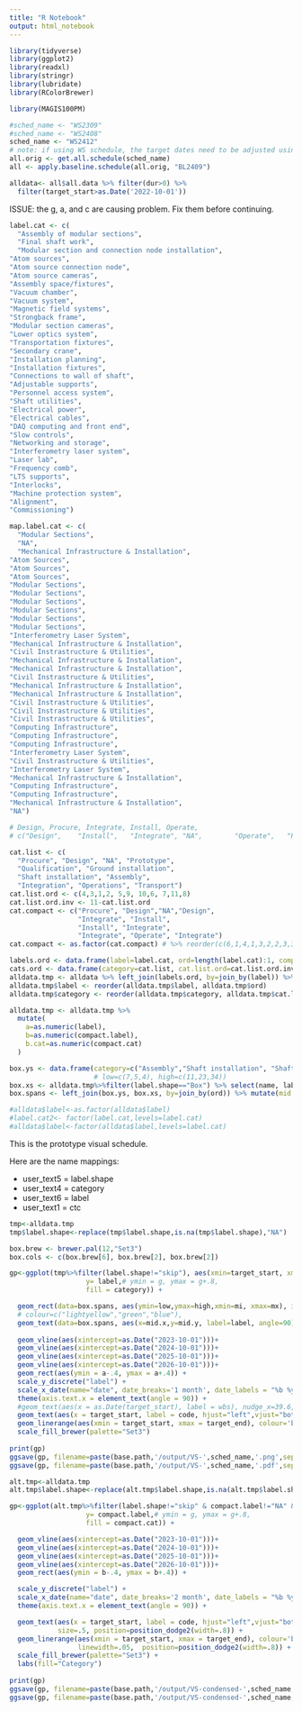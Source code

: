 ```yaml
---
title: "R Notebook"
output: html_notebook
---
```


```r
library(tidyverse)
library(ggplot2)
library(readxl)
library(stringr)
library(lubridate)
library(RColorBrewer)

library(MAGIS100PM)
```


```r

#sched_name <- "WS2309"
#sched_name <- "WS2408"
sched_name <- "WS2412"
# note: if using WS schedule, the target dates need to be adjusted using the baseline
all.orig <- get.all.schedule(sched_name)
all <- apply.baseline.schedule(all.orig, "BL2409")

alldata<- all$all.data %>% filter(dur>0) %>%
  filter(target_start>as.Date('2022-10-01')) 
```
ISSUE: the g, a, and c are causing problem.   Fix them before continuing.

```r
label.cat <- c(
  "Assembly of modular sections",
  "Final shaft work",
  "Modular section and connection node installation",
"Atom sources",
"Atom source connection node",
"Atom source cameras",
"Assembly space/fixtures",
"Vacuum chamber",
"Vacuum system",
"Magnetic field systems",
"Strongback frame",
"Modular section cameras",
"Lower optics system",
"Transportation fixtures",
"Secondary crane",
"Installation planning",
"Installation fixtures",
"Connections to wall of shaft",
"Adjustable supports",
"Personnel access system",
"Shaft utilities",
"Electrical power",
"Electrical cables",
"DAQ computing and front end",
"Slow controls",
"Networking and storage",
"Interferometry laser system",
"Laser lab",
"Frequency comb",
"LTS supports",
"Interlocks",
"Machine protection system",
"Alignment", 
"Commissioning")

map.label.cat <- c(
  "Modular Sections",
  "NA",
  "Mechanical Infrastructure & Installation",
"Atom Sources",
"Atom Sources",
"Atom Sources",
"Modular Sections",
"Modular Sections",
"Modular Sections",
"Modular Sections",
"Modular Sections",
"Modular Sections",
"Interferometry Laser System",
"Mechanical Infrastructure & Installation",
"Civil Instrastructure & Utilities",
"Mechanical Infrastructure & Installation",
"Mechanical Infrastructure & Installation",
"Civil Instrastructure & Utilities",
"Mechanical Infrastructure & Installation",
"Mechanical Infrastructure & Installation",
"Civil Instrastructure & Utilities",
"Civil Instrastructure & Utilities",
"Civil Instrastructure & Utilities",
"Computing Infrastructure",
"Computing Infrastructure",
"Computing Infrastructure",
"Interferometry Laser System",
"Civil Instrastructure & Utilities",
"Interferometry Laser System",
"Mechanical Infrastructure & Installation",
"Computing Infrastructure",
"Computing Infrastructure",
"Mechanical Infrastructure & Installation", 
"NA")

# Design, Procure, Integrate, Install, Operate,
# c("Design",    "Install",   "Integrate", "NA",        "Operate",   "Procure"  )

cat.list <- c(
  "Procure", "Design", "NA", "Prototype",
  "Qualification", "Ground installation",
  "Shaft installation", "Assembly",
  "Integration", "Operations", "Transport")
cat.list.ord <- c(4,3,1,2, 5,9, 10,6, 7,11,8)
cat.list.ord.inv <- 11-cat.list.ord
cat.compact <- c("Procure", "Design","NA","Design",
                 "Integrate", "Install",
                 "Install", "Integrate", 
                 "Integrate", "Operate", "Integrate")
cat.compact <- as.factor(cat.compact) # %>% reorder(c(6,1,4,1,3,2,2,3,3,5,3))

labels.ord <- data.frame(label=label.cat, ord=length(label.cat):1, compact.label=as.factor(map.label.cat))
cats.ord <- data.frame(category=cat.list, cat.list.ord=cat.list.ord.inv, compact.cat=cat.compact)
alldata.tmp <- alldata %>% left_join(labels.ord, by=join_by(label)) %>% left_join(cats.ord, by=join_by(category))
alldata.tmp$label <- reorder(alldata.tmp$label, alldata.tmp$ord)
alldata.tmp$category <- reorder(alldata.tmp$category, alldata.tmp$cat.list.ord)

alldata.tmp <- alldata.tmp %>%
  mutate(
    a=as.numeric(label),
    b=as.numeric(compact.label),
    b.cat=as.numeric(compact.cat)
  )

box.ys <- data.frame(category=c("Assembly","Shaft installation", "Shaft installation"), label=c("Assembly of modular sections", "Final shaft work", "Modular section and connection node installation"), ord=c(34,33,32), low=c(24,12,1), high=c(28,30,31))
                     # low=c(7,5,4), high=c(11,23,34))
box.xs <- alldata.tmp%>%filter(label.shape=="Box") %>% select(name, label, target_start, target_end,ord) %>% group_by(ord) %>% summarise(mi=min(target_start), mx=max(target_end))
box.spans <- left_join(box.ys, box.xs, by=join_by(ord)) %>% mutate(mid.x=mi+(mx-mi)/2, mid.y=low+(high-low)/2)

#alldata$label<-as.factor(alldata$label)
#label.cat2<- factor(label.cat,levels=label.cat)
#alldata$label<-factor(alldata$label,levels=label.cat)

```

This is the prototype visual schedule. 

Here are the name mappings:

* user_text5 = label.shape
* user_text4 = category
* user_text6 = label
* user_text1 = ctc

```r
tmp<-alldata.tmp
tmp$label.shape<-replace(tmp$label.shape,is.na(tmp$label.shape),"NA")

box.brew <- brewer.pal(12,"Set3")
box.cols <- c(box.brew[6], box.brew[2], box.brew[2])

gp<-ggplot(tmp%>%filter(label.shape!="skip"), aes(xmin=target_start, xmax=target_end, 
                   y= label,# ymin = g, ymax = g+.8, 
                   fill = category)) +

  geom_rect(data=box.spans, aes(ymin=low,ymax=high,xmin=mi, xmax=mx), inherit.aes=FALSE,  fill=box.cols, alpha=.4) +
  # colour=c("lightyellow","green","blue"),
  geom_text(data=box.spans, aes(x=mid.x,y=mid.y, label=label, angle=90),inherit.aes=FALSE, size=2) +
  
  geom_vline(aes(xintercept=as.Date("2023-10-01")))+
  geom_vline(aes(xintercept=as.Date("2024-10-01")))+
  geom_vline(aes(xintercept=as.Date("2025-10-01")))+
  geom_vline(aes(xintercept=as.Date("2026-10-01")))+
  geom_rect(aes(ymin = a-.4, ymax = a+.4)) +
  scale_y_discrete("label") +
  scale_x_date(name="date", date_breaks='1 month', date_labels = "%b %y") +
  theme(axis.text.x = element_text(angle = 90)) + 
  #geom_text(aes(x = as.Date(target_start), label = wbs), nudge_x=39.6, nudge_y=.2, size=3
  geom_text(aes(x = target_start, label = code, hjust="left",vjust="bottom"), size=.5, position=position_dodge2(width=.8)) +
  geom_linerange(aes(xmin = target_start, xmax = target_end), colour='blue', linewidth=.05, position=position_dodge2(width=.8))+
  scale_fill_brewer(palette="Set3")
  
print(gp)
ggsave(gp, filename=paste(base.path,'/output/VS-',sched_name,'.png',sep=''), width=12, height=12, units='in', device="png")
ggsave(gp, filename=paste(base.path,'/output/VS-',sched_name,'.pdf',sep=''), width=12, height=12, units='in', device="pdf")

```


```r
alt.tmp<-alldata.tmp
alt.tmp$label.shape<-replace(alt.tmp$label.shape,is.na(alt.tmp$label.shape),"NA")

gp<-ggplot(alt.tmp%>%filter(label.shape!="skip" & compact.label!="NA" & !is.na(compact.label)), aes(xmin=target_start, xmax=target_end, 
                   y= compact.label,# ymin = g, ymax = g+.8, 
                   fill = compact.cat)) +

  geom_vline(aes(xintercept=as.Date("2023-10-01")))+
  geom_vline(aes(xintercept=as.Date("2024-10-01")))+
  geom_vline(aes(xintercept=as.Date("2025-10-01")))+
  geom_vline(aes(xintercept=as.Date("2026-10-01")))+
  geom_rect(aes(ymin = b-.4, ymax = b+.4)) +

  scale_y_discrete("label") +
  scale_x_date(name="date", date_breaks='2 month', date_labels = "%b %y") +
  theme(axis.text.x = element_text(angle = 90)) + 

  geom_text(aes(x = target_start, label = code, hjust="left",vjust="bottom"), 
            size=.5, position=position_dodge2(width=.8)) +
  geom_linerange(aes(xmin = target_start, xmax = target_end), colour='blue', 
                 linewidth=.05,  position=position_dodge2(width=.8)) + 
  scale_fill_brewer(palette="Set3") + 
  labs(fill="Category")
  
print(gp)
ggsave(gp, filename=paste(base.path,'/output/VS-condensed-',sched_name,'.png',sep=''), width=12, height=12, units='in', device="png")
ggsave(gp, filename=paste(base.path,'/output/VS-condensed-',sched_name,'.pdf',sep=''), width=8, height=8, units='in', device="pdf")

```



